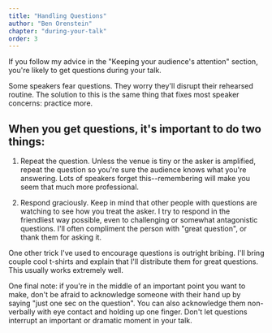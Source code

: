 ```yaml
---
title: "Handling Questions"
author: "Ben Orenstein"
chapter: "during-your-talk"
order: 3
---
```


If you follow my advice in the "Keeping your audience's attention" section, you're likely to get questions during your talk.

Some speakers fear questions. They worry they'll disrupt their rehearsed routine. The solution to this is the same thing that fixes most speaker concerns: practice more.

## When you get questions, it's important to do two things:

1. Repeat the question. Unless the venue is tiny or the asker is amplified, repeat the question so you're sure the audience knows what you're answering. Lots of speakers forget this--remembering will make you seem that much more professional.

2. Respond graciously. Keep in mind that other people with questions are watching to see how you treat the asker. I try to respond in the friendliest way possible, even to challenging or somewhat antagonistic questions. I'll often compliment the person with "great question", or thank them for asking it.

One other trick I've used to encourage questions is outright bribing. I'll bring couple cool t-shirts and explain that I'll distribute them for great questions. This usually works extremely well.

One final note: if you're in the middle of an important point you want to make, don't be afraid to acknowledge someone with their hand up by saying "just one sec on the question". You can also acknowledge them non-verbally with eye contact and holding up one finger. Don't let questions interrupt an important or dramatic moment in your talk.
